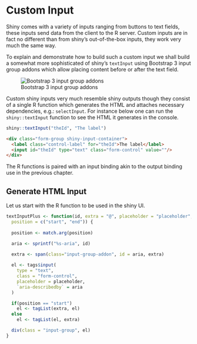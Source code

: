 # Custom Input

Shiny comes with a variety of inputs ranging from buttons to text fields, these inputs send data from the client to the R server. Custom inputs are in fact no different than from shiny's out-of-the-box inputs, they work very much the same way.

To explain and demonstrate how to build such a custom input we shall build a somewhat more sophisticated of shiny's `textInput` using Bootstrap 3 input group addons which allow placing content before or after the text field.

![Bootstrap 3 input group addons](images/bootstrap-input-group-addon.png)

Custom shiny inputs very much resemble shiny outputs though they consist of a single R function which generates the HTML and attaches necessary dependencies, e.g.: `selectInput`. For instance below one can run the `shiny::textInput` function to see the HTML it generates in the console.

```r
shiny::textInput("theId", "The label")   
```

```html
<div class="form-group shiny-input-container">
  <label class="control-label" for="theId">The label</label>
  <input id="theId" type="text" class="form-control" value=""/>
</div>
```

The R functions is paired with an input binding akin to the output binding use in the previous chapter.

## Generate HTML Input

Let us start with the R function to be used in the shiny UI.

```r
textInputPlus <- function(id, extra = "@", placeholder = "placeholder", 
  position = c("start", "end")) {
  
  position <- match.arg(position)

  aria <- sprintf("%s-aria", id)

  extra <- span(class="input-group-addon", id = aria, extra)
  
  el <- tags$input(
    type = "text",
    class = "form-control",
    placeholder = placeholder,
    `aria-describedby` = aria
  )

  if(position == "start")
    el <- tagList(extra, el)
  else 
    el <- tagList(el, extra)

  div(class = "input-group", el)
}
```
